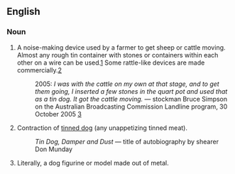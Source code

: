 ==English==

===Noun===
{{en-noun|sg=[[tin]] [[dog]]}}

# {{AU}} A noise-making device used by a farmer to get sheep or cattle moving.  Almost any rough tin container with stones or containers within each other on a wire can be used.[http://www.abc.net.au/arts/adlib/stories/s916156.htm]  Some rattle-like devices are made commercially.[http://www.fmb.com.au/index1.html]<!-- a manufacturer chosen at random.  Might be one or two selling into the UK too. -->
#: 2005: ''I was with the cattle on my own at that stage, and to get them going, I inserted a few stones in the quart pot and used that as a tin dog. It got the cattle moving.'' &mdash; stockman Bruce Simpson on the Australian Broadcasting Commission Landline program, 30 October 2005 [http://www.abc.net.au/landline/content/2005/s1493621.htm]
# Contraction of [[tinned dog]] (any unappetizing tinned meat).
#: ''Tin Dog, Damper and Dust'' &mdash; title of autobiography by shearer Don Munday
# Literally, a dog figurine or model made out of metal.